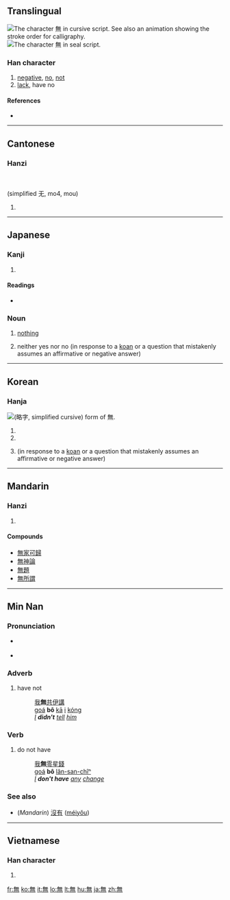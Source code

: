 {{wikipedia}}
{{zh-forms|[[无]]|[[無]]}}
==Translingual==
[[Image:無-still.svg|right|frame|The character 無 in cursive script. See also [[:Image:無-cursive-order.gif|an animation]] showing the stroke order for calligraphy.]]
[[Image:無-seal.svg|right|thumb|The character 無 in seal script.]]

===Han character===
{{Han char|rn=86|rad=火|as=08|sn=12|four=8033<sub>1</sub>|canj=人廿火 (OTF)}}

# [[negative]], [[no]], [[not]]
# [[lack]], have no

====References====
* {{Han ref|kx=0673.260|dkj=19113|dj=1081.240|hdz=32211.150|uh=7121|ud=28961|bh=B54C|bd=46412}}

----

==Cantonese==

===Hanzi===
{{yue-hanzi|jyut=|y=mou4|y=mo4}}
<br><br>
(simplified 无, mo4, mou)

# {{defn|Cantonese|sort=火08}}

----

==Japanese==

===Kanji===
{{ja-kanji|grade=4|rs=火08}}

# {{defn|Japanese}}

====Readings====
* {{ja-readings|on=[[む]] (mu), [[ぶ]] (bu)|kun=[[ない]] (nai), [[なかれ]] (nakare)}}

===Noun===
{{ja-noun|k|hira=む|rom=mu}}

# [[nothing]]
# {{Buddhism|lang=ja}} neither yes nor no (in response to a [[koan]] or a question that mistakenly assumes an affirmative or negative answer)

----

==Korean==

===Hanja===
[[File:Eopseul mu yakja.png|thumb|{{w|Yakja}} ([[略字#Korean|略字]], simplified cursive) form of 無.]]
{{ko-hanja|hangeul=[[무]]|eumhun=|rv=mu|mr=mu|y=mu}}

# {{ko-inline|무|mu|[[nothing]]}}
# {{ko-inline|무|mu|no}}
# {{Buddhism|lang=ko}} {{ko-inline|무|mu|neither yes nor no}} (in response to a [[koan]] or a question that mistakenly assumes an affirmative or negative answer)

----

==Mandarin==

===Hanzi===
{{cmn-hanzi|sim=无|[wú] ([[wu2]])|wg=wu<sup>2</sup>}}

# {{defn|Mandarin|sort=火08}}

====Compounds====

* [[無家可歸]]
* [[無神論]]
* [[無題]]
* [[無所謂]]

----

==Min Nan==

===Pronunciation===
* {{a|Quanzhou}} {{IPA|[ bo˧˥ ]|lang=nan}}
* {{a|Zhangzhou}} {{IPA|[ bə˧˥ ]|lang=nan}}

===Adverb===
{{nan-adv|t|poj=bô|pojt=bo5|tra=無|sim=无|rs=火08}}

# have not
#: [[我]]'''無'''[[共]][[伊]][[講]]
#: [[goá]] '''bô''' [[kā]] [[i]] [[kóng]]
#: ''[[I]] '''didn't''' [[tell]] [[him]]''

===Verb===
{{nan-verb|t|poj=bô|pojt=bo5|tra=無|sim=无|rs=火08}}

# do not have
#: [[我]]'''無'''[[零星錢]]
#: [[goá]] '''bô''' [[lân-san-chîⁿ]]
#: ''[[I]] '''don't have''' [[any]] [[change]]''

===See also===
* (''Mandarin'') [[沒有]] ([[méiyǒu]])

----

==Vietnamese==

===Han character===
{{vi-hantu|[[vô]], [[mô]]|rs=火08}}

# {{defn|Vietnamese|sort=火08}}

[[fr:無]]
[[ko:無]]
[[it:無]]
[[lo:無]]
[[lt:無]]
[[hu:無]]
[[ja:無]]
[[zh:無]]